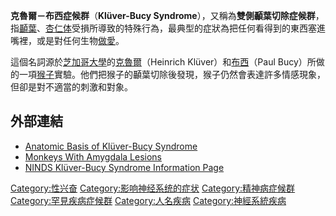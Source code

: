{{medical}}
{{noteta|G1=Medicine}}
{{DiseaseDisorder infobox
| Name        = Klüver-Bucy syndrome
| ICD10       = {{ICD10|F|07|0|f|00}}
|ICD9        = {{ICD9|310.0}}
}}
'''克魯爾－布西症候群'''（'''Klüver-Bucy Syndrome'''），又稱為'''雙側顳葉切除症候群'''，指[[顳葉|顳葉]]、[[杏仁体|杏仁体]]受損所導致的特殊行為，最典型的症狀為把任何看得到的東西塞進嘴裡，或是對任何生物[[做愛|做愛]]。

這個名詞源於[[芝加哥大學|芝加哥大學]]的[[克魯爾|克魯爾]]（Heinrich Klüver）和[[布西|布西]]（Paul Bucy）所做的一項[[猴子|猴子]]實驗。他們把猴子的顳葉切除後發現，猴子仍然會表達許多情感現象，但卻是對不適當的刺激和對象。

== 外部連結 ==
* [http://neuro.psychiatryonline.org/cgi/content/full/11/1/116 Anatomic Basis of Klüver-Bucy Syndrome]{{Wayback|url=http://neuro.psychiatryonline.org/cgi/content/full/11/1/116 |date=20030721192351 }}
* [http://cogprints.org/2872/ Monkeys With Amygdala Lesions]{{Wayback|url=http://cogprints.org/2872/ |date=20060207131229 }}
* [https://web.archive.org/web/20090926005424/http://www.ninds.nih.gov/disorders/kluver_bucy/kluver_bucy.htm NINDS Klüver-Bucy Syndrome Information Page]
{{Medical resources
|  DiseasesDB     = 32907
|  ICD10          = {{ICD10|F|07|0|f|00}}
|  ICD9           = {{ICD9|310.0}}
|  ICDO           = 
|  OMIM           = 
|  MedlinePlus    = 
|  eMedicineSubj  = 
|  eMedicineTopic = 
|  MeshID         = D020232
| Orphanet=157823
}}
{{ICD-10-F}}

[[Category:性兴奋|Category:性兴奋]]
[[Category:影响神经系统的症状|Category:影响神经系统的症状]]
[[Category:精神病症候群|Category:精神病症候群]]
[[Category:罕見疾病症候群|Category:罕見疾病症候群]]
[[Category:人名疾病|Category:人名疾病]]
[[Category:神經系統疾病|Category:神經系統疾病]]